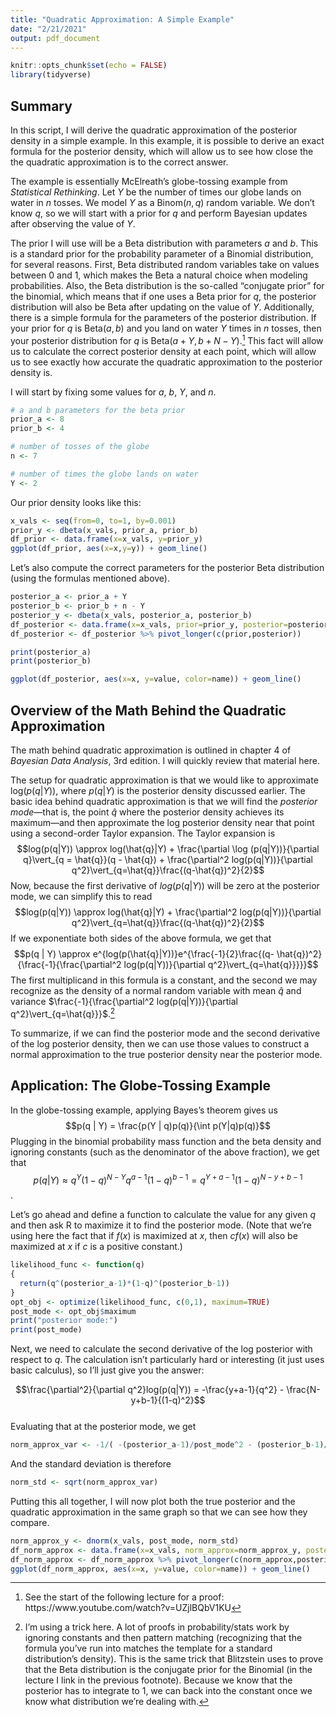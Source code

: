```yaml
---
title: "Quadratic Approximation: A Simple Example"
date: "2/21/2021"
output: pdf_document
---
```


```r
knitr::opts_chunk$set(echo = FALSE)
library(tidyverse)
```

## Summary

In this script, I will derive the quadratic approximation of the posterior density in a simple example.  In this example, it is possible to derive an exact formula for the posterior density, which will allow us to see how close the the quadratic approximation is to the correct answer.

The example is essentially McElreath's globe-tossing example from *Statistical Rethinking*.  Let $Y$ be the number of times our globe lands on water in $n$ tosses.  We model $Y$ as a Binom$(n, q)$ random variable.  We don't know $q$, so we will start with a prior for $q$ and perform Bayesian updates after observing the value of $Y$.  

The prior I will use will be a Beta distribution with parameters $a$ and $b$.  This is a standard prior for the probability parameter of a Binomial distribution, for several reasons.  First, Beta distributed random variables take on values between 0 and 1, which makes the Beta a natural choice when modeling probabilities.  Also, the Beta distribution is the so-called "conjugate prior" for the binomial, which means that if one uses a Beta prior for $q$, the posterior distribution will also be Beta after updating on the value of $Y$.  Additionally, there is a simple formula for the parameters of the posterior distribution.  If your prior for $q$ is Beta$(a,b)$ and you land on water $Y$ times in $n$ tosses, then your posterior distribution for $q$ is Beta$(a + Y, b + N - Y)$.[^1]  This fact will allow us to calculate the correct posterior density at each point, which will allow us to see exactly how accurate the quadratic approximation to the posterior density is.


I will start by fixing some values for $a$, $b$, $Y$, and $n$. 

```r
# a and b parameters for the beta prior
prior_a <- 8
prior_b <- 4

# number of tosses of the globe 
n <- 7

# number of times the globe lands on water
Y <- 2
```

Our prior density looks like this:

```r
x_vals <- seq(from=0, to=1, by=0.001)
prior_y <- dbeta(x_vals, prior_a, prior_b)
df_prior <- data.frame(x=x_vals, y=prior_y)
ggplot(df_prior, aes(x=x,y=y)) + geom_line()
```


Let's also compute the correct parameters for the posterior Beta distribution (using the formulas mentioned above).

```r
posterior_a <- prior_a + Y
posterior_b <- prior_b + n - Y
posterior_y <- dbeta(x_vals, posterior_a, posterior_b)
df_posterior <- data.frame(x=x_vals, prior=prior_y, posterior=posterior_y)
df_posterior <- df_posterior %>% pivot_longer(c(prior,posterior))

print(posterior_a)
print(posterior_b)

ggplot(df_posterior, aes(x=x, y=value, color=name)) + geom_line()
```



[^1]: See the start of the following lecture for a proof: https://www.youtube.com/watch?v=UZjlBQbV1KU

## Overview of the Math Behind the Quadratic Approximation

The math behind quadratic approximation is outlined in chapter 4 of *Bayesian Data Analysis*, 3rd edition.  I will quickly review that material here.

The setup for quadratic approximation is that we would like to approximate log$(p(q|Y))$, where $p(q|Y)$ is the posterior density discussed earlier.  The basic idea behind quadratic approximation is that we will find the *posterior mode*---that is, the point $\hat{q}$ where the posterior density achieves its maximum---and then approximate the log posterior density near that point using a second-order Taylor expansion.  The Taylor expansion is $$log(p(q|Y)) \approx log(\hat{q}|Y) + \frac{\partial \log (p(q|Y))}{\partial q}\vert_{q = \hat{q}}(q - \hat{q}) + \frac{\partial^2 log(p(q|Y))}{\partial q^2}\vert_{q=\hat{q}}\frac{(q-\hat{q})^2}{2}$$
Now, because the first derivative of $log(p(q|Y))$ will be zero at the posterior mode, we can simplify this to read
$$log(p(q|Y)) \approx log(\hat{q}|Y) + \frac{\partial^2 log(p(q|Y))}{\partial q^2}\vert_{q=\hat{q}}\frac{(q-\hat{q})^2}{2}$$
If we exponentiate both sides of the above formula, we get that 
$$p(q | Y) \approx e^{log(p(\hat{q}|Y))}e^{\frac{-1}{2}\frac{(q- \hat{q})^2}{\frac{-1}{\frac{\partial^2 log(p(q|Y))}{\partial q^2}\vert_{q=\hat{q}}}}}$$
The first multiplicand in this formula is a constant, and the second we may recognize as the density of a normal random variable with mean $\hat{q}$ and variance $\frac{-1}{\frac{\partial^2 log(p(q|Y))}{\partial q^2}\vert_{q=\hat{q}}}$.[^2] 

[^2]: I'm using a trick here.  A lot of proofs in probability/stats work by ignoring constants and then pattern matching (recognizing that the formula you've run into matches the template for a standard distribution's density).  This is the same trick that Blitzstein uses to prove that the Beta distribution is the conjugate prior for the Binomial (in the lecture I link in the previous footnote).  Because we know that the posterior has to integrate to 1, we can back into the constant once we know what distribution we're dealing with.

To summarize, if we can find the posterior mode and the second derivative of the log posterior density, then we can use those values to construct a normal approximation to the true posterior density near the posterior mode.  

## Application: The Globe-Tossing Example

In the globe-tossing example, applying Bayes's theorem gives us
$$p(q | Y) = \frac{p(Y | q)p(q)}{\int p(Y|q)p(q)}$$  Plugging in the binomial probability mass function and the beta density and ignoring constants (such as the denominator of the above fraction), we get that
$$p(q|Y) \approx q^Y(1-q)^{N-Y}q^{a-1}(1-q)^{b-1} = q^{Y+a-1}(1-q)^{N-y+b-1}$$.  

Let's go ahead and define a function to calculate the value for any given $q$ and then ask R to maximize it to find the posterior mode.  (Note that we're using here the fact that if $f(x)$ is maximized at $x$, then $c f(x)$ will also be maximized at $x$ if $c$ is a positive constant.)
```r
likelihood_func <- function(q)
{
  return(q^(posterior_a-1)*(1-q)^(posterior_b-1))
}
opt_obj <- optimize(likelihood_func, c(0,1), maximum=TRUE)
post_mode <- opt_obj$maximum
print("posterior mode:")
print(post_mode)
```

Next, we need to calculate the second derivative of the log posterior with respect to $q$.  The calculation isn't particularly hard or interesting (it just uses basic calculus), so I'll just give you the answer:

$$\frac{\partial^2}{\partial q^2}log(p(q|Y)) = -\frac{y+a-1}{q^2} - \frac{N-y+b-1}{(1-q)^2}$$  
Evaluating that at the posterior mode, we get
```r
norm_approx_var <- -1/( -(posterior_a-1)/post_mode^2 - (posterior_b-1)/(1-post_mode)^2)
```

And the standard deviation is therefore
```r
norm_std <- sqrt(norm_approx_var)
```

Putting this all together, I will now plot both the true posterior and the quadratic approximation in the same graph so that we can see how they compare.

```r
norm_approx_y <- dnorm(x_vals, post_mode, norm_std)
df_norm_approx <- data.frame(x=x_vals, norm_approx=norm_approx_y, posterior=posterior_y)
df_norm_approx <- df_norm_approx %>% pivot_longer(c(norm_approx,posterior))
ggplot(df_norm_approx, aes(x=x, y=value, color=name)) + geom_line()
```

